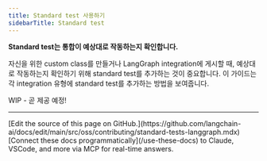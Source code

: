 ```yaml
---
title: Standard test 사용하기
sidebarTitle: Standard test
---
```


**Standard test는 통합이 예상대로 작동하는지 확인합니다.**

자신을 위한 custom class를 만들거나 LangGraph integration에 게시할 때, 예상대로 작동하는지 확인하기 위해 standard test를 추가하는 것이 중요합니다. 이 가이드는 각 integration 유형에 standard test를 추가하는 방법을 보여줍니다.

WIP - 곧 제공 예정!

---

<Callout icon="pen-to-square" iconType="regular">
    [Edit the source of this page on GitHub.](https://github.com/langchain-ai/docs/edit/main/src/oss/contributing/standard-tests-langgraph.mdx)
</Callout>
<Tip icon="terminal" iconType="regular">
    [Connect these docs programmatically](/use-these-docs) to Claude, VSCode, and more via MCP for    real-time answers.
</Tip>
